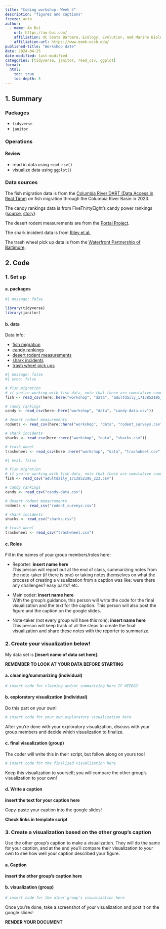 ```yaml
---
title: "Coding workshop: Week 4"
description: "figures and captions"
freeze: auto
author:
  - name: An Bui
    url: https://an-bui.com/
    affiliation: UC Santa Barbara, Ecology, Evolution, and Marine Biology
    affiliation-url: https://www.eemb.ucsb.edu/
published-title: "Workshop date"
date: 2024-04-25
date-modified: last-modified
categories: [tidyverse, janitor, read_csv, ggplot]
format:
  html:
    toc: true
    toc-depth: 5
---
```

## 1. Summary

### Packages
- `tidyverse`  
- `janitor`  

### Operations

#### Review
- read in data using `read_csv()`  
- visualize data using `ggplot()`  

### Data sources

The fish migration data is from the [Columbia River DART (Data Access in Real Time)](https://www.cbr.washington.edu/dart/overview) on fish migration through the Columbia River Basin in 2023.  

The candy rankings data is from FiveThirtyEight's candy power rankings ([source](https://github.com/fivethirtyeight/data/tree/master/candy-power-ranking), [story](https://fivethirtyeight.com/videos/the-ultimate-halloween-candy-power-ranking/)).  

The desert rodent measurements are from the [Portal Project](https://portal.weecology.org/).  

The shark incident data is from [Riley et al.](https://doi.org/10.1038/s41597-022-01453-9)  

The trash wheel pick up data is from the [Waterfront Partnership of Baltimore](https://www.mrtrashwheel.com/).

## 2. Code

### 1. Set up

#### a. packages

```r
#| message: false

library(tidyverse)
library(janitor)
```

#### b. data

Data info:  

- [fish migration](https://www.cbr.washington.edu/dart/overview)  
- [candy rankings](https://github.com/fivethirtyeight/data/tree/master/candy-power-ranking)  
- [desert rodent measurements](https://portal.weecology.org/)  
- [shark incidents](https://www.nature.com/articles/s41597-022-01453-9)  
- [trash wheel pick ups](https://www.mrtrashwheel.com/)  

```r
#| message: false
#| echo: false

# fish migration
# if you're working with fish data, note that these are cumulative counts
fish <- read_csv(here::here("workshop", "data", "adultdaily_1713852195_223.csv"))

# candy rankings
candy <- read_csv(here::here("workshop", "data", "candy-data.csv"))

# desert rodent measurements
rodents <- read_csv(here::here("workshop", "data", "rodent_surveys.csv"))

# shark incidents
sharks <- read_csv(here::here("workshop", "data", "sharks.csv"))

# trash wheel
trashwheel <- read_csv(here::here("workshop", "data", "trashwheel.csv"))
```

```r
#| eval: false

# fish migration
# if you're working with fish data, note that these are cumulative counts
fish <- read_csv("adultdaily_1713852195_223.csv")

# candy rankings
candy <- read_csv("candy-data.csv")

# desert rodent measurements
rodents <- read_csv("rodent_surveys.csv")

# shark incidents
sharks <- read_csv("sharks.csv")

# trash wheel
trashwheel <- read_csv("trashwheel.csv")
```

#### c. Roles

Fill in the names of your group members/roles here:

- Reporter: **insert name here**  
This person will report out at the end of class, summarizing notes from the note-taker (if there is one) or taking notes themselves on what the process of creating a visualization from a caption was like: were there any challenges? easy parts? etc.  

- Main coder: **insert name here**  
With the group's guidance, this person will write the code for the final visualization and the text for the caption. This person will also post the figure and the caption on the google slides.  
 
- Note-taker (not every group will have this role): **insert name here**  
This person will keep track of all the steps to create the final visualization and share these notes with the reporter to summarize.  

### 2. Create your visualization below!

My data set is **[insert name of data set here]**.  

**REMEMBER TO LOOK AT YOUR DATA BEFORE STARTING**

#### a. cleaning/summarizing (individual)

```r
# insert code for cleaning and/or summarizing here IF NEEDED
```

#### b. exploratory visualization (individual)

Do this part on your own!

```r
# insert code for your own exploratory visualization here
```

After you're done with your exploratory visualization, discuss with your group members and decide which visualization to finalize.

#### c. final visualization (group)

The coder will write this in their script, but follow along on yours too!

```r
# insert code for the finalized visualization here
```

Keep this visualization to yourself; you will compare the other group's visualization to your own!

#### d. Write a caption

**insert the text for your caption here**  

Copy-paste your caption into the google slides!  

**Check links in template script**

### 3. Create a visualization based on the other group's caption

Use the other group's caption to make a visualization. They will do the same for your caption, and at the end you'll compare their visualization to your own to see how well your caption described your figure.

#### a. Caption

**insert the other group's caption here**

#### b. visualization (group)

```r
# insert code for the other group's visualization here
```

Once you're done, take a screenshot of your visualization and post it on the google slides!

**RENDER YOUR DOCUMENT**
